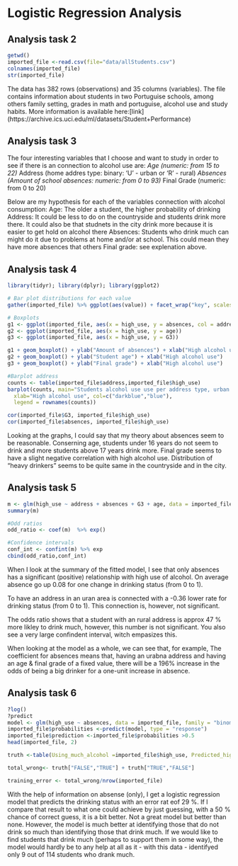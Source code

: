 # Logistic Regression Analysis

## Analysis task 2
```r
getwd()
imported_file <-read.csv(file="data/allStudents.csv")
colnames(imported_file)
str(imported_file)
``` 
The data has 382 rows (observations) and 35 columns (variables). The file contains information about students in two Portuguise schools, among others family setting, grades in math and portuguise, alcohol use and study habits. More information is available here:[link] (https://archive.ics.uci.edu/ml/datasets/Student+Performance)

## Analysis task 3

The four interesting variables that I choose and want to study in order to see if there is an connection to alcohol use are:
 *Age (numeric: from 15 to 22)
 *Address (home addres type: binary: 'U' - urban or 'R' - rural)
 *Absences (Amount of school absences: numeric: from 0 to 93)
 *Final Grade (numeric: from 0 to 20)
 
 Below are my hypothesis for each of the variables connection with alcohol consumption:
 Age: The older a student, the higher probability of drinking
 Address: It could be less to do on the countryside and students drink more there. It could also be that studnets in the city drink more because it is easier to get hold on alcohol there
 Absences: Students who drink much can might do it due to problems at home and/or at school. This could mean they have more absences that others
 Final grade: see explenation above.
 


## Analysis task 4
```r
library(tidyr); library(dplyr); library(ggplot2)

# Bar plot distributions for each value
gather(imported_file) %>% ggplot(aes(value)) + facet_wrap("key", scales = "free") + geom_bar()

# Boxplots
g1 <- ggplot(imported_file, aes(x = high_use, y = absences, col = address))
g2 <- ggplot(imported_file, aes(x = high_use, y = age))
g3 <- ggplot(imported_file, aes(x = high_use, y = G3))

g1 + geom_boxplot() + ylab("Amount of absences") + xlab("High alcohol use")
g2 + geom_boxplot() + ylab("Student age") + xlab("High alcohol use")
g3 + geom_boxplot() + ylab("Final grade") + xlab("High alcohol use")

#Barplot address
counts <- table(imported_file$address,imported_file$high_use)
barplot(counts, main="Students alcohol use use per address type, urban - rural",
  xlab="High alcohol use", col=c("darkblue","blue"),
  legend = rownames(counts))

cor(imported_file$G3, imported_file$high_use)
cor(imported_file$absences, imported_file$high_use)
```

Looking at the graphs, I could say that my theory about absences seem to be reasonable. Conserning age, students under 16 years do not seem to drink and more students above 17 years drink more.
 Final grade seems to have a slight negative correlation with high alcohol use. Distribution of "heavy drinkers" seems to be quite same in the countryside and in the city.


## Analysis task 5
```r
m <- glm(high_use ~ address + absences + G3 + age, data = imported_file, family = "binomial")
summary(m)

#Odd ratios
odd_ratio <- coef(m)  %>% exp()

#Confidence intervals
conf_int <- confint(m) %>% exp
cbind(odd_ratio,conf_int)


```

When I look at the summary of the fitted model, I see that only absences has a significant (positive) relationship with high use of alcohol. On average absence go up 0.08 for one change in drinking status (from 0 to 1).

To have an address in an uran area is connected with a -0.36 lower rate for drinking status (from 0 to 1). This connection is, however, not significant.

The odds ratio shows that a student with an rural address is approx 47 % more likley to drink much, however, this number is not significant. You also see a very large confindent interval, witch empasizes this.

When looking at the model as a whole, we can see that, for example, The coefficient for absences means that, having an urabna address and having an age & final grade of a fixed value, there will be a 196% increase in the odds of being a big drinker for a one-unit increase in absence.


## Analysis task 6
```r
?log()
?predict
model <- glm(high_use ~ absences, data = imported_file, family = "binomial")
imported_file$probabilities <-predict(model, type = "response")
imported_file$prediction <-imported_file$probabilities >0.5
head(imported_file, 2)

truth <-table(Using_much_alcohol =imported_file$high_use, Predicted_high_user=imported_file$prediction)

total_wrong<- truth["FALSE","TRUE"] + truth["TRUE","FALSE"]

training_error <- total_wrong/nrow(imported_file)


```
With the help of information on absense (only), I get a logistic regression model that predicts the drinking status with an error rat eof 29 %. If I compare that result to what one could achieve by just guessing, with a 50 % chance of correct guess, it is a bit better. Not a great model but better than none. However, the model is much better at identifying those that do not drink so much than identifying those that drink much. If we would like to find students that drink much (perhaps to support them in some way), the model would hardly be to any help at all as it - with this data - identifyed only 9 out of 114 students who drank much.
